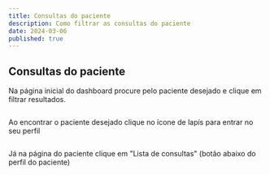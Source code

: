 ```yaml
---
title: Consultas do paciente
description: Como filtrar as consultas do paciente
date: 2024-03-06
published: true
---
```


## Consultas do paciente


Na página inicial do dashboard procure pelo paciente desejado e clique em filtrar resultados.

<Image 
  src="/static/tabela-de-pacientes.jpg" 
  alt="" 
  width={800} 
  height={600} 
  quality={100}
  className="rounded-md" 
/>

Ao encontrar o paciente desejado clique no ícone de lapís para entrar no seu perfil

<Image 
  src="/static/clique-em-editar.jpg" 
  alt="" 
  width={800} 
  height={600} 
  quality={100}
  className="rounded-md" 
/>

Já na página do paciente clique em "Lista de consultas" (botão abaixo do perfil do paciente)

<Image 
  src="/static/clique-em-lista-de-consultas.jpg" 
  alt="" 
  width={800} 
  height={600} 
  quality={100}
  className="rounded-md" 
/>
